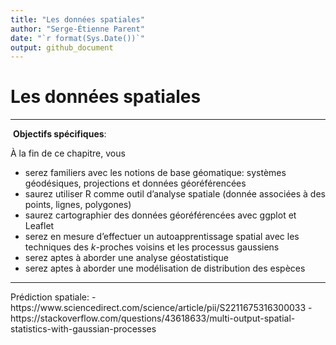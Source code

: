 ```yaml
---
title: "Les données spatiales"
author: "Serge-Étienne Parent"
date: "`r format(Sys.Date())`"
output: github_document
---
```


# Les données spatiales {#chapitre-geo}

 ***
️\ **Objectifs spécifiques**:

À la fin de ce chapitre, vous

- serez familiers avec les notions de base géomatique: systèmes géodésiques, projections et données géoréférencées
- saurez utiliser R comme outil d'analyse spatiale (donnée associées à des points, lignes, polygones)
- saurez cartographier des données géoréférencées avec ggplot et Leaflet
- serez en mesure d'effectuer un autoapprentissage spatial avec les techniques des *k*-proches voisins et les processus gaussiens
- serez aptes à aborder une analyse géostatistique
- serez aptes à aborder une modélisation de distribution des espèces

 ***






Prédiction spatiale:
- https://www.sciencedirect.com/science/article/pii/S2211675316300033
- https://stackoverflow.com/questions/43618633/multi-output-spatial-statistics-with-gaussian-processes
